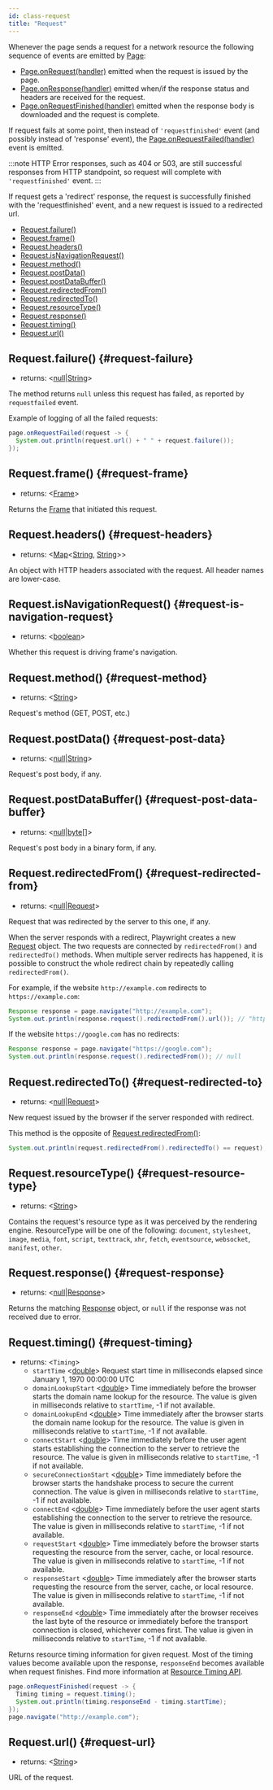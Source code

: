 ```yaml
---
id: class-request
title: "Request"
---
```


Whenever the page sends a request for a network resource the following sequence of events are emitted by [Page]:
* [Page.onRequest(handler)](./api/class-page.mdx#page-event-request) emitted when the request is issued by the page.
* [Page.onResponse(handler)](./api/class-page.mdx#page-event-response) emitted when/if the response status and headers are received for the request.
* [Page.onRequestFinished(handler)](./api/class-page.mdx#page-event-request-finished) emitted when the response body is downloaded and the request is complete.

If request fails at some point, then instead of `'requestfinished'` event (and possibly instead of 'response' event), the  [Page.onRequestFailed(handler)](./api/class-page.mdx#page-event-request-failed) event is emitted.

:::note
HTTP Error responses, such as 404 or 503, are still successful responses from HTTP standpoint, so request will complete with `'requestfinished'` event.
:::

If request gets a 'redirect' response, the request is successfully finished with the 'requestfinished' event, and a new request is  issued to a redirected url.


- [Request.failure()](./api/class-request.mdx#request-failure)
- [Request.frame()](./api/class-request.mdx#request-frame)
- [Request.headers()](./api/class-request.mdx#request-headers)
- [Request.isNavigationRequest()](./api/class-request.mdx#request-is-navigation-request)
- [Request.method()](./api/class-request.mdx#request-method)
- [Request.postData()](./api/class-request.mdx#request-post-data)
- [Request.postDataBuffer()](./api/class-request.mdx#request-post-data-buffer)
- [Request.redirectedFrom()](./api/class-request.mdx#request-redirected-from)
- [Request.redirectedTo()](./api/class-request.mdx#request-redirected-to)
- [Request.resourceType()](./api/class-request.mdx#request-resource-type)
- [Request.response()](./api/class-request.mdx#request-response)
- [Request.timing()](./api/class-request.mdx#request-timing)
- [Request.url()](./api/class-request.mdx#request-url)

## Request.failure() {#request-failure}
- returns: <[null]|[String]>

The method returns `null` unless this request has failed, as reported by `requestfailed` event.

Example of logging of all the failed requests:

```java
page.onRequestFailed(request -> {
  System.out.println(request.url() + " " + request.failure());
});
```

## Request.frame() {#request-frame}
- returns: <[Frame]>

Returns the [Frame] that initiated this request.

## Request.headers() {#request-headers}
- returns: <[Map]<[String], [String]>>

An object with HTTP headers associated with the request. All header names are lower-case.

## Request.isNavigationRequest() {#request-is-navigation-request}
- returns: <[boolean]>

Whether this request is driving frame's navigation.

## Request.method() {#request-method}
- returns: <[String]>

Request's method (GET, POST, etc.)

## Request.postData() {#request-post-data}
- returns: <[null]|[String]>

Request's post body, if any.

## Request.postDataBuffer() {#request-post-data-buffer}
- returns: <[null]|[byte&#91;&#93;]>

Request's post body in a binary form, if any.

## Request.redirectedFrom() {#request-redirected-from}
- returns: <[null]|[Request]>

Request that was redirected by the server to this one, if any.

When the server responds with a redirect, Playwright creates a new [Request] object. The two requests are connected by `redirectedFrom()` and `redirectedTo()` methods. When multiple server redirects has happened, it is possible to construct the whole redirect chain by repeatedly calling `redirectedFrom()`.

For example, if the website `http://example.com` redirects to `https://example.com`:

```java
Response response = page.navigate("http://example.com");
System.out.println(response.request().redirectedFrom().url()); // "http://example.com"
```

If the website `https://google.com` has no redirects:

```java
Response response = page.navigate("https://google.com");
System.out.println(response.request().redirectedFrom()); // null
```

## Request.redirectedTo() {#request-redirected-to}
- returns: <[null]|[Request]>

New request issued by the browser if the server responded with redirect.

This method is the opposite of [Request.redirectedFrom()](./api/class-request.mdx#request-redirected-from):

```java
System.out.println(request.redirectedFrom().redirectedTo() == request); // true
```

## Request.resourceType() {#request-resource-type}
- returns: <[String]>

Contains the request's resource type as it was perceived by the rendering engine. ResourceType will be one of the following: `document`, `stylesheet`, `image`, `media`, `font`, `script`, `texttrack`, `xhr`, `fetch`, `eventsource`, `websocket`, `manifest`, `other`.

## Request.response() {#request-response}
- returns: <[null]|[Response]>

Returns the matching [Response] object, or `null` if the response was not received due to error.

## Request.timing() {#request-timing}
- returns: <`Timing`>
  - `startTime` <[double]> Request start time in milliseconds elapsed since January 1, 1970 00:00:00 UTC
  - `domainLookupStart` <[double]> Time immediately before the browser starts the domain name lookup for the resource. The value is given in milliseconds relative to `startTime`, -1 if not available.
  - `domainLookupEnd` <[double]> Time immediately after the browser starts the domain name lookup for the resource. The value is given in milliseconds relative to `startTime`, -1 if not available.
  - `connectStart` <[double]> Time immediately before the user agent starts establishing the connection to the server to retrieve the resource. The value is given in milliseconds relative to `startTime`, -1 if not available.
  - `secureConnectionStart` <[double]> Time immediately before the browser starts the handshake process to secure the current connection. The value is given in milliseconds relative to `startTime`, -1 if not available.
  - `connectEnd` <[double]> Time immediately before the user agent starts establishing the connection to the server to retrieve the resource. The value is given in milliseconds relative to `startTime`, -1 if not available.
  - `requestStart` <[double]> Time immediately before the browser starts requesting the resource from the server, cache, or local resource. The value is given in milliseconds relative to `startTime`, -1 if not available.
  - `responseStart` <[double]> Time immediately after the browser starts requesting the resource from the server, cache, or local resource. The value is given in milliseconds relative to `startTime`, -1 if not available.
  - `responseEnd` <[double]> Time immediately after the browser receives the last byte of the resource or immediately before the transport connection is closed, whichever comes first. The value is given in milliseconds relative to `startTime`, -1 if not available.

Returns resource timing information for given request. Most of the timing values become available upon the response, `responseEnd` becomes available when request finishes. Find more information at [Resource Timing API](https://developer.mozilla.org/en-US/docs/Web/API/PerformanceResourceTiming).

```java
page.onRequestFinished(request -> {
  Timing timing = request.timing();
  System.out.println(timing.responseEnd - timing.startTime);
});
page.navigate("http://example.com");
```

## Request.url() {#request-url}
- returns: <[String]>

URL of the request.

[Browser]: ./api/class-browser.mdx "Browser"
[BrowserContext]: ./api/class-browsercontext.mdx "BrowserContext"
[BrowserType]: ./api/class-browsertype.mdx "BrowserType"
[ConsoleMessage]: ./api/class-consolemessage.mdx "ConsoleMessage"
[Dialog]: ./api/class-dialog.mdx "Dialog"
[Download]: ./api/class-download.mdx "Download"
[ElementHandle]: ./api/class-elementhandle.mdx "ElementHandle"
[FileChooser]: ./api/class-filechooser.mdx "FileChooser"
[Frame]: ./api/class-frame.mdx "Frame"
[JSHandle]: ./api/class-jshandle.mdx "JSHandle"
[Keyboard]: ./api/class-keyboard.mdx "Keyboard"
[Mouse]: ./api/class-mouse.mdx "Mouse"
[Page]: ./api/class-page.mdx "Page"
[Playwright]: ./api/class-playwright.mdx "Playwright"
[PlaywrightException]: ./api/class-playwrightexception.mdx "PlaywrightException"
[Request]: ./api/class-request.mdx "Request"
[Response]: ./api/class-response.mdx "Response"
[Route]: ./api/class-route.mdx "Route"
[Selectors]: ./api/class-selectors.mdx "Selectors"
[TimeoutError]: ./api/class-timeouterror.mdx "TimeoutError"
[Touchscreen]: ./api/class-touchscreen.mdx "Touchscreen"
[Tracing]: ./api/class-tracing.mdx "Tracing"
[Video]: ./api/class-video.mdx "Video"
[WebSocket]: ./api/class-websocket.mdx "WebSocket"
[WebSocketFrame]: ./api/class-websocketframe.mdx "WebSocketFrame"
[Worker]: ./api/class-worker.mdx "Worker"
[Element]: https://developer.mozilla.org/en-US/docs/Web/API/element "Element"
[EvaluationArgument]: ./core-concepts.mdx#evaluation-argument "EvaluationArgument"
[Promise]: https://developer.mozilla.org/en-US/docs/Web/JavaScript/Reference/Global_Objects/Promise "Promise"
[iterator]: https://developer.mozilla.org/en-US/docs/Web/JavaScript/Reference/Iteration_protocols "Iterator"
[origin]: https://developer.mozilla.org/en-US/docs/Glossary/Origin "Origin"
[selector]: https://developer.mozilla.org/en-US/docs/Web/CSS/CSS_Selectors "selector"
[Serializable]: https://developer.mozilla.org/en-US/docs/Web/JavaScript/Reference/Global_Objects/JSON/stringify#Description "Serializable"
[UIEvent.detail]: https://developer.mozilla.org/en-US/docs/Web/API/UIEvent/detail "UIEvent.detail"
[UnixTime]: https://en.wikipedia.org/wiki/Unix_time "Unix Time"
[xpath]: https://developer.mozilla.org/en-US/docs/Web/XPath "xpath"

[boolean]: https://docs.oracle.com/javase/tutorial/java/nutsandbolts/datatypes.html "boolean"
[byte&#91;&#93;]: https://docs.oracle.com/javase/tutorial/java/nutsandbolts/datatypes.html "byte[]"
[Consumer]: https://docs.oracle.com/javase/8/docs/api/java/util/function/Consumer.html "Consumer"
[double]: https://docs.oracle.com/javase/tutorial/java/nutsandbolts/datatypes.html "double"
[InputStream]: https://docs.oracle.com/javase/8/docs/api/java/io/InputStream.html "InputStream"
[int]: https://docs.oracle.com/javase/tutorial/java/nutsandbolts/datatypes.html "int"
[List]: https://docs.oracle.com/javase/8/docs/api/java/util/List.html "List"
[Map]: https://docs.oracle.com/javase/8/docs/api/java/util/Map.html "Map"
[null]: https://docs.oracle.com/javase/specs/jls/se8/html/jls-3.html#jls-3.10.7 "null"
[Object]: https://docs.oracle.com/javase/8/docs/api/java/lang/Object.html "Object"
[Path]: https://docs.oracle.com/javase/8/docs/api/java/nio/file/Path.html "Path"
[Pattern]: https://docs.oracle.com/javase/8/docs/api/java/util/regex/Pattern.html "Pattern"
[Predicate]: https://docs.oracle.com/javase/8/docs/api/java/util/function/Predicate.html "Predicate"
[void]: https://docs.oracle.com/javase/tutorial/java/javaOO/methods.html "void"
[Runnable]: https://docs.oracle.com/javase/8/docs/api/java/lang/Runnable.html "Runnable"
[RuntimeException]: https://docs.oracle.com/javase/8/docs/api/java/lang/RuntimeException.html "RuntimeException"
[String]: https://docs.oracle.com/javase/8/docs/api/java/lang/String.html "String"

[all available image tags]: https://mcr.microsoft.com/v2/playwright/java/tags/list "all available image tags"
[Docker Hub]: https://hub.docker.com/_/microsoft-playwright-java "Docker Hub"
[Dockerfile.focal]: https://github.com/microsoft/playwright-java/blob/master/Dockerfile.focal "Dockerfile.focal"